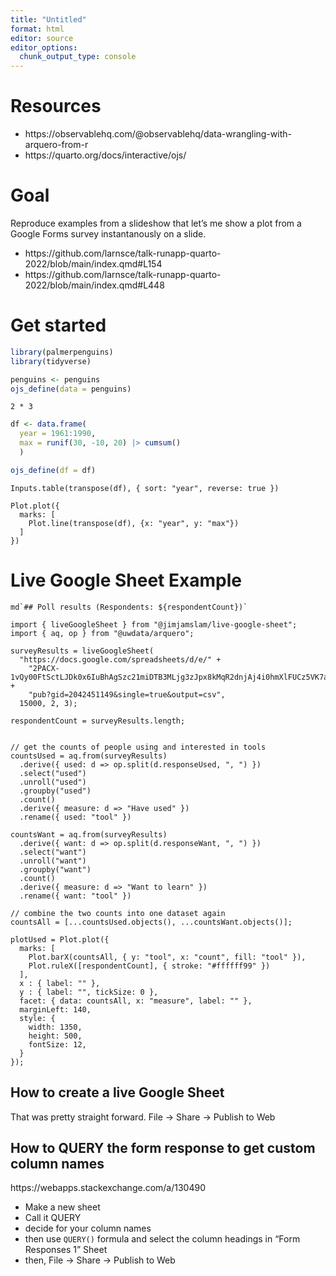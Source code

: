 ```yaml
---
title: "Untitled"
format: html
editor: source
editor_options: 
  chunk_output_type: console
---
```


# Resources

- https://observablehq.com/@observablehq/data-wrangling-with-arquero-from-r
- https://quarto.org/docs/interactive/ojs/

# Goal

Reproduce examples from a slideshow that let's me show a plot from a Google Forms survey instantanously on a slide.

- https://github.com/larnsce/talk-runapp-quarto-2022/blob/main/index.qmd#L154
- https://github.com/larnsce/talk-runapp-quarto-2022/blob/main/index.qmd#L448

# Get started

```r
library(palmerpenguins)
library(tidyverse)

penguins <- penguins
ojs_define(data = penguins)
```

```ojs
2 * 3
```

```r
df <- data.frame(
  year = 1961:1990,
  max = runif(30, -10, 20) |> cumsum()
  )

ojs_define(df = df)
```

```ojs
Inputs.table(transpose(df), { sort: "year", reverse: true })
```

```ojs
Plot.plot({
  marks: [
    Plot.line(transpose(df), {x: "year", y: "max"})
  ]
})
```

# Live Google Sheet Example

```ojs
md`## Poll results (Respondents: ${respondentCount})`
```

```ojs
import { liveGoogleSheet } from "@jimjamslam/live-google-sheet";
import { aq, op } from "@uwdata/arquero";

surveyResults = liveGoogleSheet(
  "https://docs.google.com/spreadsheets/d/e/" +
    "2PACX-1vQy00FtSctLJDk0x6IuBhAgSzc21miDTB3MLjg3zJpx8kMqR2dnjAj4i0hmXlFUCz5VK7ae_ZSHa63_/" +
    "pub?gid=2042451149&single=true&output=csv",
  15000, 2, 3);

respondentCount = surveyResults.length;


```

```ojs
// get the counts of people using and interested in tools
countsUsed = aq.from(surveyResults)
  .derive({ used: d => op.split(d.responseUsed, ", ") })
  .select("used")
  .unroll("used")
  .groupby("used")
  .count()
  .derive({ measure: d => "Have used" })
  .rename({ used: "tool" })
```

```ojs
countsWant = aq.from(surveyResults)
  .derive({ want: d => op.split(d.responseWant, ", ") })
  .select("want")
  .unroll("want")
  .groupby("want")
  .count()
  .derive({ measure: d => "Want to learn" })
  .rename({ want: "tool" })
```

```ojs
// combine the two counts into one dataset again
countsAll = [...countsUsed.objects(), ...countsWant.objects()];

plotUsed = Plot.plot({
  marks: [
    Plot.barX(countsAll, { y: "tool", x: "count", fill: "tool" }),
    Plot.ruleX([respondentCount], { stroke: "#ffffff99" })
  ],
  x : { label: "" },
  y : { label: "", tickSize: 0 },
  facet: { data: countsAll, x: "measure", label: "" },
  marginLeft: 140,
  style: {
    width: 1350,
    height: 500,
    fontSize: 12,
  }
});
```

## How to create a live Google Sheet

That was pretty straight forward. File -> Share -> Publish to Web

## How to QUERY the form response to get custom column names

https://webapps.stackexchange.com/a/130490

- Make a new sheet
- Call it QUERY
- decide for your column names
- then use `QUERY()` formula and select the column headings in "Form Responses 1" Sheet
- then, File -> Share -> Publish to Web

